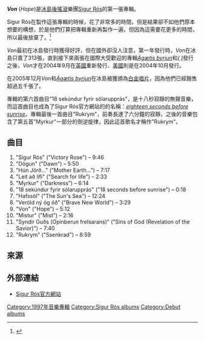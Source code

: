 {{Infobox Album | <!-- See Wikipedia:WikiProject_Albums -->
| Name        = Von
| Type        = [[專輯|專輯]]
| Artist      = [[Sigur_Rós|Sigur Rós]]
| Cover       = Sigur_ros_von.jpg
| Released    = 1997 <small>([[冰島|冰島]])</small> <br /> September 2004 <small>([[英國|英國]])</small> <br/> October 2004 <small>([[美國|美國]])</small>
| Recorded    = 1995-1997
| Genre       = [[Post-rock|Post-rock]], [[Ambient_music|ambient]], [[dream_pop|dream pop]]
| Length      = 71:58
| Label       = [[Smekkleysa_Records|Smekkleysa Records]] <small>SM67</small>
| Producer    =
| Reviews     =

*[[Allmusic|Allmusic]] {{Rating|3.5|5}} [http://www.allmusic.com/album/von-r477409 link]
*[[Drowned_In_Sound|Drowned In Sound]] (8/10) [http://www.drownedinsound.com/releases/14389/reviews/4136673 link]
*[[Pitchfork_Media|Pitchfork]] (7.8/10) [https://web.archive.org/web/20081210002801/http://www.pitchforkmedia.com/article/record_review/21707/Sigur_Ros_Von 1 Dec 04]
* ''[[Rock_Sound|Rock Sound]]'' <small>(2009)</small> {{rating|6|10}}<ref name="gardner">Gardner, Noel F. (June 2009). "Sigur Ros – ''Von''." ''[[Rock_Sound|Rock Sound]]'' (123): 84.</ref>
*''[[Uncut_(magazine)|Uncut]]'' {{Rating|3|5}} (July 2009)
|
| Last album  =
| This album  = '''''Von''''' <br />(1997)
| Next album  = ''[[Von_brigði|Von brigði]]''<br />(1998)
}}

'''''Von''''' (''Hope'')是[[冰島|冰島]][[後搖滾|後搖滾]]樂團[[Sigur_Rós|Sigur Rós]]的第一張專輯。

Sigur Rós在製作這張專輯的時候，花了非常多的時間，但是結果卻不如他們原本想要的構想，於是他們打算把專輯重新再製作一遍，但因為這需要花更多的時間，所以最後放棄了。<ref>{{Cite web |url=http://www.sigur-ros.co.uk/band/trivia.php |title=sigur rós - trivia<!-- Bot generated title --> |accessdate=2009-10-05 |archive-date=2019-03-23 |archive-url=https://web.archive.org/web/20190323131656/https://sigur-ros.co.uk/band/trivia.php |dead-url=no }}</ref>

''Von''最初在冰島發行時獲得好評，但在國外卻沒人注意，第一年發行時，''Von''在冰島只賣了313張，直到接下來兩張在國際大受歡迎的專輯''[[Ágætis_byrjun|Ágætis byrjun]]''和''[[(_)|( )]]''發行之後，''Von''才在2004年9月在[[英國|英國]]重新發行、[[美國|美國]]則是在2004年10月發行。

在2005年12月''Von''和''[[Ágætis_byrjun|Ágætis byrjun]]''在冰島被獲頒為[[Music_recording_sales_certification|白金唱片]]，因為他們已經銷售超過五千張了。

專輯的第六首曲目"18 sekúndur fyrir sólarupprás"，是十八秒寂靜的無聲音樂，而這首曲目也成為了Sigur Rós官方網站的的名稱：''[http://www.sigur-ros.co.uk/ eighteen seconds before sunrise]{{Wayback|url=http://www.sigur-ros.co.uk/ |date=20110221214127 }}''。專輯最後一首曲目"Rukrym"，前奏長達了六分鐘的寂靜，之後的音樂包含了第五首"Myrkur"一部分的倒逆旋律，因此這首歌名才稱作"Rukrym"。


==曲目==

# "Sigur Rós" ("Victory Rose") – 9:46
# "Dögun" ("Dawn") – 5:50
# "Hún Jörð..." ("Mother Earth…") – 7:17
# "Leit að lífi" ("Search for life") – 2:33
# "Myrkur" ("Darkness") – 6:14
# "18 sekúndur fyrir sólarupprás" ("18 seconds before sunrise") – 0:18
# "Hafssól" ("The Sun's Sea") – 12:24
# "Veröld ný óg óð" ("Brave New World") – 3:29
# "Von" ("Hope") – 5:12
# "Mistur" ("Mist") – 2:16
# "Syndir Guðs (Opinberun frelsarans)" ("Sins of God (Revelation of the Savior)") – 7:40
# "Rukrym" ("Ssenkrad") – 8:59

==來源==
<references />

==外部連結==
* [http://www.sigur-ros.co.uk/ Sigur Rós官方網站]{{Wayback|url=http://www.sigur-ros.co.uk/ |date=20110221214127 }}


{{Sigur Rós}}

[[Category:1997年音樂專輯|Category:1997年音樂專輯]]
[[Category:Sigur_Rós_albums|Category:Sigur Rós albums]]
[[Category:Debut_albums|Category:Debut albums]]